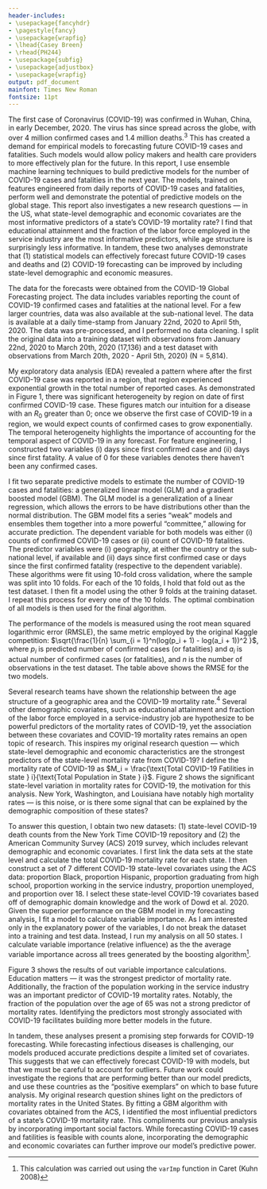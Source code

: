 ```yaml
---
header-includes:
- \usepackage{fancyhdr}
- \pagestyle{fancy}
- \usepackage{wrapfig}
- \lhead{Casey Breen}
- \rhead{PH244}
- \usepackage{subfig}
- \usepackage{adjustbox}
- \usepackage{wrapfig}
output: pdf_document
mainfont: Times New Roman
fontsize: 11pt
---
```


\begin{center}{\textbf{Project 4: Covid 19 Forecasting}}
\end{center}


\textbf{Summary:} The first case of Coronavirus (COVID-19) was confirmed in Wuhan, China, in early December, 2020. The virus has since spread across the globe, with over 4 million confirmed cases and 1.4 million deaths.$^3$ This has created a demand for empirical models to forecasting future COVID-19 cases and fatalities. Such models would allow policy makers and health care providers to more effectively plan for the future. In this report, I use ensemble machine learning techniques to build predictive models for the number of COVID-19 cases and fatalities in the next year. The models, trained on features engineered from daily reports of COVID-19 cases and fatalities, perform well and demonstrate the potential of predictive models on the global stage. This report also investigates a new research questions — in the US, what state-level demographic and economic covariates are the most informative predictors of a state's COVID-19 mortality rate? I find that educational attainment and the fraction of the labor force employed in the service industry are the most informative predictors, while age structure is surprisingly less informative. In tandem, these two analyses demonstrate that (1) statistical models can effectively forecast future COVID-19 cases and deaths and (2) COVID-19 forecasting can be improved by including state-level demographic and economic measures.

\textbf{Data Processing:} The data for the forecasts were obtained from the COVID-19 Global Forecasting project. The data includes variables reporting the count of COVID-19 confirmed cases and fatalities at the national level. For a few larger countries, data was also available at the sub-national level. The data is available at a daily time-stamp from January 22nd, 2020 to April 5th, 2020. The data was pre-processed, and I performed no data cleaning. I split the original data into a training dataset with observations from January 22nd, 2020 to March 20th, 2020 (17,136) and a test dataset with observations from March 20th, 2020 - April 5th, 2020) (N = 5,814).

\begin{wrapfigure}{r}{0.65\textwidth}
  \begin{center}
    \includegraphics[width=.65\textwidth]{figures/covid_3county_comparison.png}
  \end{center}
  \caption{Estimates for China, India, and the US.}
\end{wrapfigure}

\textbf{Feature Engineering:} My exploratory data analysis (EDA) revealed a pattern where after the first COVID-19 case was reported in a region, that region experienced exponential growth in the total number of reported cases. As demonstrated in Figure 1, there was significant heterogeneity by region on date of first confirmed COVID-19 case. These figures match our intuition for a disease with an $R_0$ greater than 0; once we observe the first case of COVID-19 in a region, we would expect counts of confirmed cases to grow exponentially. The temporal heterogeneity highlights the importance of accounting for the temporal aspect of COVID-19 in any forecast. For feature engineering, I constructed two variables (i) days since first confirmed case and (ii) days since first fatality. A value of 0 for these variables denotes there haven't been any confirmed cases. 

\begin{wraptable}{r}{5.5cm}
\begin{tabular}{lll}
\multicolumn{1}{l|}{\textbf{RMSE}}   & GBM  & GLM  \\ \hline
\multicolumn{1}{l|}{Confirmed Cases} & 1.96 & 2.14 \\
\multicolumn{1}{l|}{Fatilities}      & 2.97 & 4.64 \\
                                     &      &     
\end{tabular}
\end{wraptable} 

\textbf{Modeling:} I fit two separate predictive models to estimate the number of COVID-19 cases and fatalities: a generalized linear model (GLM) and a gradient boosted model (GBM). The GLM model is a generalization of a linear regression, which allows the errors to be have distributions other than the normal distribution. The GBM model fits a series "weak" models and ensembles them together into a more powerful "committee," allowing for accurate prediction. The dependent variable for both models was either (i) counts of confirmed COVID-19 cases or (ii) count of COVID-19 fatalities. The predictor variables were (i) geography, at either the country or the sub-national level, if available and (ii) days since first confirmed case or days since the first confirmed fatality (respective to the dependent variable). These algorithms were fit using 10-fold cross validation, where the sample was split into 10 folds. For each of the 10 folds, I hold that fold out as the test dataset. I then fit a model using the other 9 folds at the training dataset. I repeat this process for every one of the 10 folds. The optimal combination of all models is then used for the final algorithm.

The performance of the models is measured using the root mean squared logarithmic error (RMSLE), the same metric employed by the original Kaggle competition: $\sqrt{\frac{1}{n} \sum_{i = 1}^n(log(p_i + 1) - log(a_i + 1))^2 }$, where $p_i$ is predicted number of confirmed cases (or fatalities) and $a_i$ is actual number of confirmed cases (or fatalities), and $n$ is the number of observations in the test dataset. The table above shows the RMSE for the two models.

\begin{wrapfigure}{l}{0.65\textwidth}
    \includegraphics[width=.65\textwidth]{figures/covid_map.png}
  \caption{Geographic Variation in Covid-19 Mortality Rates}
\end{wrapfigure}

\textbf{Original Question:} Several research teams have shown the relationship between the age structure of a geographic area and the COVID-19 mortality rate.$^4$ Several other demographic covariates, such as educational attainment and fraction of the labor force employed in a service-industry job are hypothesize to be powerful predictors of the mortality rates of COVID-19, yet the association between these covariates and COVID-19 mortality rates remains an open topic of research. This inspires my original research question — which state-level demographic and economic characteristics are the strongest predictors of the state-level mortality rate from COVID-19? I define the mortality rate of COVID-19 as $M_i = \frac{\text{Total COVID-19 Fatilities in state } i}{\text{Total Population in State } i}$. Figure 2 shows the significant state-level variation in mortality rates for COVID-19, the motivation for this analysis. New York, Washington, and Louisiana have notably high mortality rates — is this noise, or is there some signal that can be explained by the demographic composition of these states? 


To answer this question, I obtain two new datasets: (1) state-level COVID-19 death counts from the New York Time COVID-19 repository and (2) the American Community Survey (ACS) 2019 survey, which includes relevant demographic and economic covariates. I first link the data sets at the state level and calculate the total COVID-19 mortality rate for each state. I then construct a set of 7 different COVID-19 state-level covariates using the ACS data: proportion Black, proportion Hispanic, proportion graduating from high school, proportion working in the service industry, proportion unemployed, and proportion over 18. I select these state-level COVID-19 covariates based off of demographic domain knowledge and the work of Dowd et al. 2020. Given the superior performance on the GBM model in my forecasting analysis, I fit a model to calculate variable importance. As I am interested only in the explanatory power of the variables, I do not break the dataset into a training and test data. Instead, I run my analysis on all 50 states. I calculate variable importance (relative influence) as the the average variable importance across all trees generated by the boosting algorithm^[This calculation was carried out using the `varImp` function in Caret (Kuhn 2008)]. 


\begin{wrapfigure}{r}{0.6\textwidth}
  \begin{center}
    \includegraphics[width=.6\textwidth]{figures/variable_importance.png}
  \end{center}
\end{wrapfigure}


Figure 3 shows the results of out variable importance calculations. Education matters — it was the strongest predictor of mortality rate. Additionally, the fraction of the population working in the service industry was an important predictor of COVID-19 mortality rates. Notably, the fraction of the population over the age of 65 was not a strong predictor of mortality rates. Identifying the predictors most strongly associated with COVID-19 facilitates building more better models in the future. 

\textbf{Discussion}

In tandem, these analyses present a promising step forwards for COVID-19 forecasting. While forecasting infectious diseases is challenging, our models produced accurate predictions despite a limited set of covariates. This suggests that we can effectively forecast COVID-19 with models, but that we must be careful to account for outliers. Future work could investigate  the regions that are performing better than our model predicts, and use these countries as the "positive exemplars" on which to base future analysis. My original research question shines light on the predictors of mortality rates in the United States. By fitting a GBM algorithm with covariates obtained from the ACS, I identified the most influential predictors of a state's COVID-19 mortality rate. This compliments our previous analysis by incorporating important social factors. While forecasting COVID-19 cases and fatilities is feasible with counts alone, incorporating the demographic and economic covariates can further improve our model's predictive power. 

\vspace{1cm}

\begin{footnotesize}
Citations: 
[1] COVID-19 Global Forecasting. Kaggle Competition. May 2020. 
[2] Kuhn, M. (2008). Building Predictive Models in R Using the caret Package. Journal of Statistical Software, 28(5), 1 - 26.
[3] WHO report on Coronavirus. World Health Organization. Retrieved 4 May 2020.
[4] Dowd, J. B. et al. Demographic science aids in understanding the spread and fatality rates of COVID-19. OSF https://osf.io/fd4rh (2020).

\end{footnotesize}
